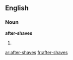 ==English==

===Noun===
'''after-shaves'''

# {{plural of|[[after-shave]]}}

[[ar:after-shaves]]
[[fr:after-shaves]]